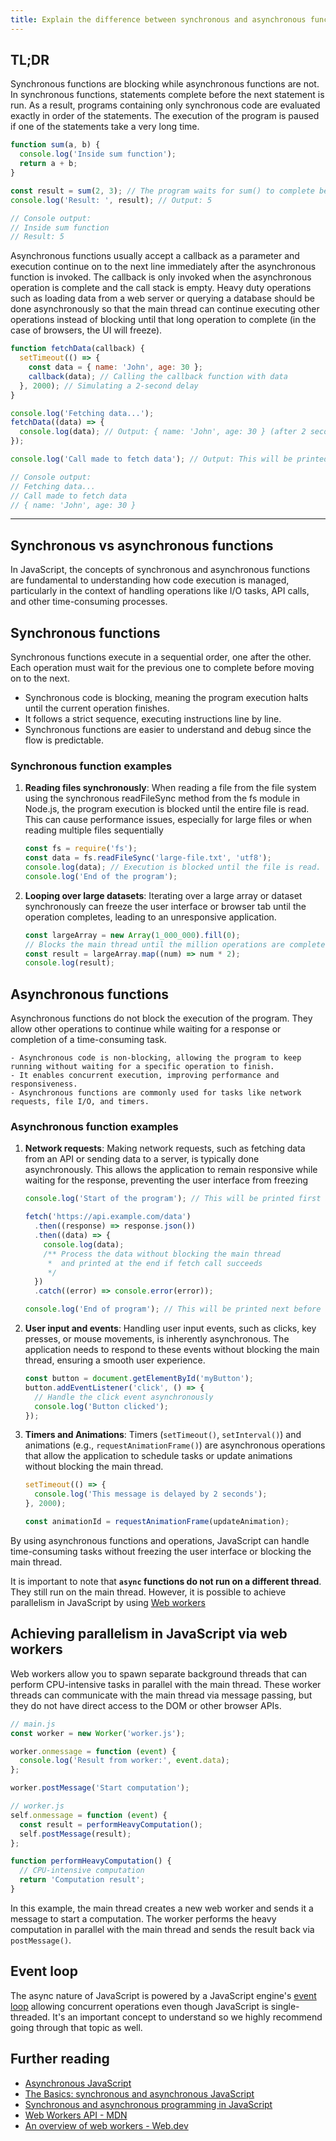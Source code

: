 ```yaml
---
title: Explain the difference between synchronous and asynchronous functions in JavaScript
---
```


## TL;DR

Synchronous functions are blocking while asynchronous functions are not. In synchronous functions, statements complete before the next statement is run. As a result, programs containing only synchronous code are evaluated exactly in order of the statements. The execution of the program is paused if one of the statements take a very long time.

```js
function sum(a, b) {
  console.log('Inside sum function');
  return a + b;
}

const result = sum(2, 3); // The program waits for sum() to complete before assigning the result
console.log('Result: ', result); // Output: 5

// Console output:
// Inside sum function
// Result: 5
```

Asynchronous functions usually accept a callback as a parameter and execution continue on to the next line immediately after the asynchronous function is invoked. The callback is only invoked when the asynchronous operation is complete and the call stack is empty. Heavy duty operations such as loading data from a web server or querying a database should be done asynchronously so that the main thread can continue executing other operations instead of blocking until that long operation to complete (in the case of browsers, the UI will freeze).

```js
function fetchData(callback) {
  setTimeout(() => {
    const data = { name: 'John', age: 30 };
    callback(data); // Calling the callback function with data
  }, 2000); // Simulating a 2-second delay
}

console.log('Fetching data...');
fetchData((data) => {
  console.log(data); // Output: { name: 'John', age: 30 } (after 2 seconds)
});

console.log('Call made to fetch data'); // Output: This will be printed first

// Console output:
// Fetching data...
// Call made to fetch data
// { name: 'John', age: 30 }
```

---

## Synchronous vs asynchronous functions

In JavaScript, the concepts of synchronous and asynchronous functions are fundamental to understanding how code execution is managed, particularly in the context of handling operations like I/O tasks, API calls, and other time-consuming processes.

## Synchronous functions

Synchronous functions execute in a sequential order, one after the other. Each operation must wait for the previous one to complete before moving on to the next.

- Synchronous code is blocking, meaning the program execution halts until the current operation finishes.
- It follows a strict sequence, executing instructions line by line.
- Synchronous functions are easier to understand and debug since the flow is predictable.

### Synchronous function examples

1. **Reading files synchronously**: When reading a file from the file system using the synchronous readFileSync method from the fs module in Node.js, the program execution is blocked until the entire file is read. This can cause performance issues, especially for large files or when reading multiple files sequentially

   ```js
   const fs = require('fs');
   const data = fs.readFileSync('large-file.txt', 'utf8');
   console.log(data); // Execution is blocked until the file is read.
   console.log('End of the program');
   ```

2. **Looping over large datasets**: Iterating over a large array or dataset synchronously can freeze the user interface or browser tab until the operation completes, leading to an unresponsive application.

   ```js
   const largeArray = new Array(1_000_000).fill(0);
   // Blocks the main thread until the million operations are completed.
   const result = largeArray.map((num) => num * 2);
   console.log(result);
   ```

## Asynchronous functions

Asynchronous functions do not block the execution of the program. They allow other operations to continue while waiting for a response or completion of a time-consuming task.

    - Asynchronous code is non-blocking, allowing the program to keep running without waiting for a specific operation to finish.
    - It enables concurrent execution, improving performance and responsiveness.
    - Asynchronous functions are commonly used for tasks like network requests, file I/O, and timers.

### Asynchronous function examples

1. **Network requests**: Making network requests, such as fetching data from an API or sending data to a server, is typically done asynchronously. This allows the application to remain responsive while waiting for the response, preventing the user interface from freezing

   ```js
   console.log('Start of the program'); // This will be printed first as program starts here

   fetch('https://api.example.com/data')
     .then((response) => response.json())
     .then((data) => {
       console.log(data);
       /** Process the data without blocking the main thread
        *  and printed at the end if fetch call succeeds
        */
     })
     .catch((error) => console.error(error));

   console.log('End of program'); // This will be printed next before the fetch callback
   ```

2. **User input and events**: Handling user input events, such as clicks, key presses, or mouse movements, is inherently asynchronous. The application needs to respond to these events without blocking the main thread, ensuring a smooth user experience.

   ```js
   const button = document.getElementById('myButton');
   button.addEventListener('click', () => {
     // Handle the click event asynchronously
     console.log('Button clicked');
   });
   ```

3. **Timers and Animations**: Timers (`setTimeout()`, `setInterval()`) and animations (e.g., `requestAnimationFrame()`) are asynchronous operations that allow the application to schedule tasks or update animations without blocking the main thread.

   ```js
   setTimeout(() => {
     console.log('This message is delayed by 2 seconds');
   }, 2000);

   const animationId = requestAnimationFrame(updateAnimation);
   ```

By using asynchronous functions and operations, JavaScript can handle time-consuming tasks without freezing the user interface or blocking the main thread.

It is important to note that **`async` functions do not run on a different thread**. They still run on the main thread. However, it is possible to achieve parallelism in JavaScript by using [Web workers](https://developer.mozilla.org/en-US/docs/Web/API/Web_Workers_API/Using_web_workers)

## Achieving parallelism in JavaScript via web workers

Web workers allow you to spawn separate background threads that can perform CPU-intensive tasks in parallel with the main thread. These worker threads can communicate with the main thread via message passing, but they do not have direct access to the DOM or other browser APIs.

```js
// main.js
const worker = new Worker('worker.js');

worker.onmessage = function (event) {
  console.log('Result from worker:', event.data);
};

worker.postMessage('Start computation');
```

```js
// worker.js
self.onmessage = function (event) {
  const result = performHeavyComputation();
  self.postMessage(result);
};

function performHeavyComputation() {
  // CPU-intensive computation
  return 'Computation result';
}
```

In this example, the main thread creates a new web worker and sends it a message to start a computation. The worker performs the heavy computation in parallel with the main thread and sends the result back via `postMessage()`.

## Event loop

The async nature of JavaScript is powered by a JavaScript engine's [event loop](/questions/quiz/what-is-event-loop-what-is-the-difference-between-call-stack-and-task-queue) allowing concurrent operations even though JavaScript is single-threaded. It's an important concept to understand so we highly recommend going through that topic as well.

## Further reading

- [Asynchronous JavaScript](https://developer.mozilla.org/en-US/docs/Learn/JavaScript/Asynchronous)
- [The Basics: synchronous and asynchronous JavaScript](https://www.linkedin.com/pulse/basics-synchronous-asynchronous-javascript-abdulkabir-okeowo)
- [Synchronous and asynchronous programming in JavaScript](https://code.pieces.app/blog/synchronous-and-asynchronous-programming-in-javascript)
- [Web Workers API - MDN](https://developer.mozilla.org/en-US/docs/Web/API/Web_Workers_API)
- [An overview of web workers - Web.dev](https://web.dev/learn/performance/web-worker-overview)
